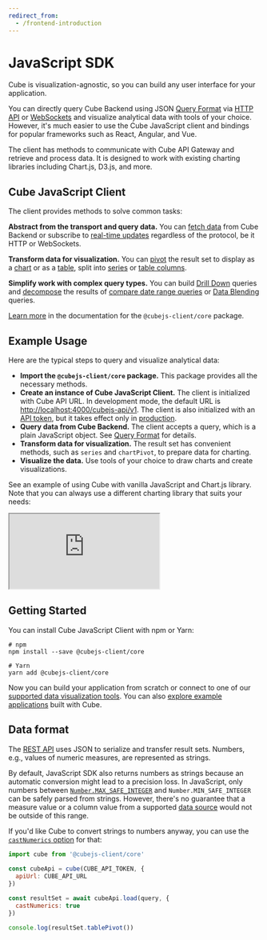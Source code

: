 ```yaml
---
redirect_from:
  - /frontend-introduction
---
```


# JavaScript SDK

Cube is visualization-agnostic, so you can build any user interface for your
application.

You can directly query Cube Backend using
JSON [Query Format](/product/apis-integrations/rest-api/query-format) via [HTTP API](/reference/rest-api)
or
[WebSockets](/product/apis-integrations/rest-api/real-time-data-fetch#web-sockets)
and visualize analytical data with tools of your choice. However, it's much
easier to use the Cube JavaScript client and bindings for popular frameworks
such as React, Angular, and Vue.

The client has methods to communicate with Cube API Gateway and retrieve and
process data. It is designed to work with existing charting libraries including
Chart.js, D3.js, and more.

## Cube JavaScript Client

The client provides methods to solve common tasks:

**Abstract from the transport and query data.** You can
[fetch data](/reference/frontend/cubejs-client-core#load) from Cube Backend or
subscribe to
[real-time updates](/product/apis-integrations/rest-api/real-time-data-fetch)
regardless of the protocol, be it HTTP or WebSockets.

**Transform data for visualization.** You can
[pivot](/reference/frontend/cubejs-client-core#pivot) the result set to display
as a [chart](/reference/frontend/cubejs-client-core#chart-pivot) or as a
[table](/reference/frontend/cubejs-client-core#table-pivot), split into
[series](/reference/frontend/cubejs-client-core#series) or
[table columns](/reference/frontend/cubejs-client-core#table-columns).

**Simplify work with complex query types.** You can build
[Drill Down](/reference/frontend/cubejs-client-core#drill-down) queries and
[decompose](/reference/frontend/cubejs-client-core#decompose) the results of
[compare date range queries][ref-compare-date-range]
or [Data Blending](/product/data-modeling/concepts/data-blending) queries.

[Learn more](/reference/frontend/cubejs-client-core) in the documentation for
the `@cubejs-client/core` package.

## Example Usage

Here are the typical steps to query and visualize analytical data:

- **Import the `@cubejs-client/core` package.** This package provides all the
  necessary methods.
- **Create an instance of Cube JavaScript Client.** The client is initialized
  with Cube API URL. In development mode, the default URL is
  [http://localhost:4000/cubejs-api/v1](http://localhost:4000/cubejs-api/v1).
  The client is also initialized with an [API token](/product/auth), but it
  takes effect only in [production](/product/deployment/production-checklist).
- **Query data from Cube Backend.** The client accepts a query, which is a plain
  JavaScript object. See
  [Query Format](/product/apis-integrations/rest-api/query-format) for details.
- **Transform data for visualization.** The result set has convenient methods,
  such as `series` and `chartPivot`, to prepare data for charting.
- **Visualize the data.** Use tools of your choice to draw charts and create
  visualizations.

See an example of using Cube with vanilla JavaScript and Chart.js library. Note
that you can always use a different charting library that suits your needs:

<iframe
  src="https://codesandbox.io/embed/131ymrj8vl?fontsize=14&hidenavigation=1&theme=dark"
  style={{
    width: "100%",
    height: 500,
    border: 0,
    borderRadius: 4,
    overflow: "hidden",
  }}
  sandbox="allow-modals allow-forms allow-popups allow-scripts allow-same-origin"
></iframe>

## Getting Started

You can install Cube JavaScript Client with npm or Yarn:

```bash{outputLines: 1,3-4}
# npm
npm install --save @cubejs-client/core

# Yarn
yarn add @cubejs-client/core
```

Now you can build your application from scratch or connect to one of our
[supported data visualization tools](/product/configuration/visualization-tools).
You can also [explore example applications](https://cube.dev/examples) built with Cube.

## Data format

The [REST API][ref-rest-api] uses JSON to serialize and transfer result sets.
Numbers, e.g., values of numeric measures, are represented as strings.

By default, JavaScript SDK also returns numbers as strings because an automatic
conversion might lead to a precision loss. In JavaScript, only numbers between
[`Number.MAX_SAFE_INTEGER`][link-max-safe-int] and `Number.MIN_SAFE_INTEGER`
can be safely parsed from strings. However, there's no guarantee that a measure
value or a column value from a supported [data source][ref-data-sources] would
not be outside of this range. 

If you'd like Cube to convert strings to numbers anyway, you can use the
[`castNumerics` option][ref-ref-loadmethodoptions] for that:

```javascript
import cube from '@cubejs-client/core'
 
const cubeApi = cube(CUBE_API_TOKEN, {
  apiUrl: CUBE_API_URL
})

const resultSet = await cubeApi.load(query, {
  castNumerics: true
})

console.log(resultSet.tablePivot())
```


[ref-compare-date-range]: /product/apis-integrations/queries#compare-date-range-query
[ref-rest-api]: /product/apis-integrations/rest-api
[link-max-safe-int]: https://developer.mozilla.org/en-US/docs/Web/JavaScript/Reference/Global_Objects/Number/MAX_SAFE_INTEGER
[ref-data-sources]: /product/configuration/data-sources
[ref-ref-loadmethodoptions]: /reference/frontend/cubejs-client-core#loadmethodoptions